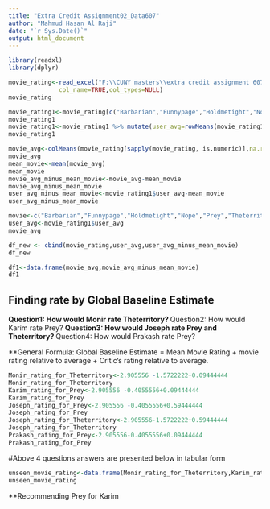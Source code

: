 ---
title: "Extra Credit Assignment02_Data607"
author: "Mahmud Hasan Al Raji"
date: "`r Sys.Date()`"
output: html_document
---

```{r setup, include=FALSE}
library(readxl)
library(dplyr)
```

```{r }
movie_rating<-read_excel("F:\\CUNY masters\\extra credit assignment 607\\607 2nd extra credit\\movie_rating.xlsx",sheet=1,range="A1:G6",
              col_name=TRUE,col_types=NULL)
movie_rating 
```
```{r }
movie_rating1<-movie_rating[c("Barbarian","Funnypage","Holdmetight","Nope","Prey","Theterritory")]
movie_rating1
movie_rating1<-movie_rating1 %>% mutate(user_avg=rowMeans(movie_rating1,na.rm=TRUE,dims=1))
movie_rating1
```
```{r}
movie_avg<-colMeans(movie_rating[sapply(movie_rating, is.numeric)],na.rm=TRUE)
movie_avg
mean_movie<-mean(movie_avg)
mean_movie
movie_avg_minus_mean_movie<-movie_avg-mean_movie
movie_avg_minus_mean_movie
user_avg_minus_mean_movie<-movie_rating1$user_avg-mean_movie
user_avg_minus_mean_movie
```
```{r}
movie<-c("Barbarian","Funnypage","Holdmetight","Nope","Prey","Theterritory")
user_avg<-movie_rating1$user_avg
movie_avg

df_new <- cbind(movie_rating,user_avg,user_avg_minus_mean_movie)
df_new
```
```{r}
df1<-data.frame(movie_avg,movie_avg_minus_mean_movie)
df1
```
## Finding rate by Global Baseline Estimate
**Question1: How would Monir rate Theterritory?
** Question2: How would Karim rate Prey?
**Question3: How would Joseph rate Prey and Theterritory?
** Question4: How would Prakash rate Prey?

**General Formula: Global Baseline Estimate = Mean Movie Rating + movie rating relative to average + Critic's rating relative to average.

```{r}
Monir_rating_for_Theterritory<-2.905556 -1.5722222+0.09444444
Monir_rating_for_Theterritory
Karim_rating_for_Prey<-2.905556 -0.4055556+0.09444444
Karim_rating_for_Prey
Joseph_rating_for_Prey<-2.905556 -0.4055556+0.59444444
Joseph_rating_for_Prey
Joseph_rating_for_Theterritory<-2.905556-1.5722222+0.59444444
Joseph_rating_for_Theterritory
Prakash_rating_for_Prey<-2.905556-0.4055556+0.09444444
Prakash_rating_for_Prey
```
#Above 4 questions answers are presented below in tabular form
```{r}
unseen_movie_rating<-data.frame(Monir_rating_for_Theterritory,Karim_rating_for_Prey,Joseph_rating_for_Prey,Joseph_rating_for_Theterritory,Prakash_rating_for_Prey)
unseen_movie_rating
```
**Recommending Prey for Karim


